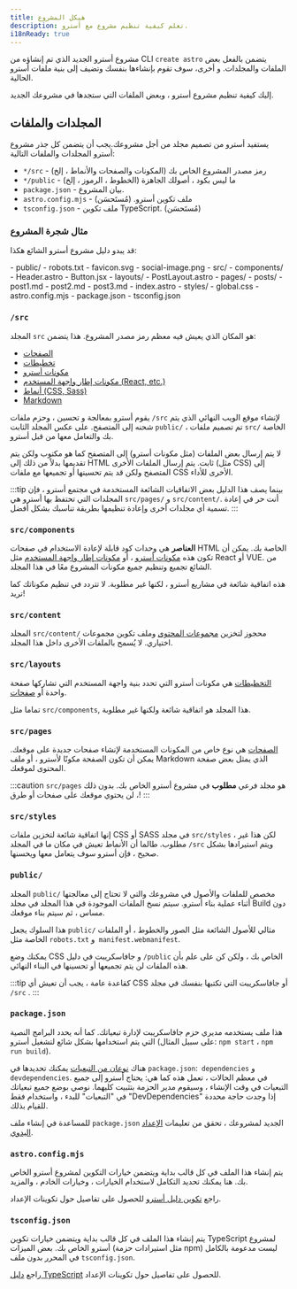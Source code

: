 ```yaml
---
title: هيكل المشروع
description: تعلم كيفية تنظيم مشروع مع أسترو.
i18nReady: true
---
```


مشروع أسترو الجديد الذي تم إنشاؤه من CLI `create astro`  يتضمن بالفعل بعض الملفات والمجلدات. و أخرى، سوف تقوم بإنشاءها بنفسك وتضيف إلى بنية ملفات أسترو الحالية.

إليك كيفية تنظيم مشروع أسترو ، وبعض الملفات التي ستجدها في مشروعك الجديد.

## المجلدات والملفات
يستفيد أسترو من تصميم مجلد من أجل مشروعك.يجب أن يتضمن كل جذر مشروع أسترو المجلدات والملفات التالية:

- `*/src` - رمز مصدر المشروع الخاص بك (المكونات والصفحات والأنماط ، إلخ)
- `*/public` - ما ليس بكود ، أصولك الجاهزة (الخطوط ، الرموز ، إلخ)
- `package.json` - بيان المشروع.
- `astro.config.mjs` - ملف تكوين أسترو. (مُستَحسَن)
- `tsconfig.json` - ملف تكوين TypeScript. (مُستَحسَن)

### مثال شجرة المشروع
قد يبدو دليل مشروع أسترو الشائع هكذا:

<FileTree>
- public/
  - robots.txt
  - favicon.svg
  - social-image.png
- src/
  - components/
    - Header.astro
    - Button.jsx
  - layouts/
    - PostLayout.astro
  - pages/
    - posts/
      - post1.md
      - post2.md
      - post3.md
    - index.astro
  - styles/
    - global.css
- astro.config.mjs
- package.json
- tsconfig.json
</FileTree>

### `/src`

المجلد `src`  هو المكان الذي يعيش فيه معظم رمز مصدر المشروع. هذا يتضمن:

- [الصفحات](/ar/basics/astro-pages/)
- [تخطيطات](/ar/basics/layouts/)
- [مكونات أسترو](/ar/basics/astro-components/)
- [مكونات إطار واجهة المستخدم (React, etc.)](/ar/guides/framework-components/)
- [أنماط (CSS, Sass)](/ar/guides/styling/)
- [Markdown](/ar/guides/markdown-content/)

يقوم أسترو  بمعالجة  و تحسين ، وحزم ملفات `/src`  لإنشاء موقع الويب النهائي الذي يتم شحنه إلى المتصفح. على عكس المجلد الثابت `public/` ، تم تصميم ملفات `src/` الخاصة بك والتعامل معها من قبل أسترو.

لا يتم إرسال بعض الملفات (مثل مكونات أسترو) إلى المتصفح كما هو مكتوب ولكن يتم تقديمها بدلاً من ذلك إلى HTML ثابت. يتم إرسال الملفات الأخرى (مثل CSS) إلى المتصفح ولكن قد يتم تحسينها أو تجميعها مع ملفات CSS الأخرى للأداء.

:::tip
بينما يصف هذا الدليل بعض الاتفاقيات الشائعة المستخدمة في مجتمع أسترو ، فإن المجلدات التي تحتفظ بها أسترو هي `src/pages/` و `src/content/`. أنت حر في إعادة تسمية أي مجلدات أخرى وإعادة تنظيمها بطريقة تناسبك بشكل أفضل.
:::

### `src/components`

**العناصر** هي وحدات كود قابلة لإعادة الاستخدام في صفحات HTML الخاصة بك. يمكن أن تكون هذه [مكونات أسترو](ar/basic/astro-components) ، أو [مكونات إطار واجهة المستخدم](/ar/guides/framework-components/) مثل React أو VUE. من الشائع تجميع وتنظيم جميع مكونات المشروع معًا في هذا المجلد.

هذه اتفاقية شائعة في مشاريع أسترو ، لكنها غير مطلوبة. لا تتردد في تنظيم مكوناتك كما تريد!

### `src/content`

المجلد `src/content/` محجوز لتخزين [مجموعات المحتوى](/ar/guides/content-collections/) وملف تكوين مجموعات اختياري. لا يُسمح بالملفات الأخرى داخل هذا المجلد.

### `src/layouts`

[التخطيطات](/ar/basics/layouts/) هي مكونات أسترو التي تحدد بنية واجهة المستخدم التي تشاركها صفحة واحدة أو [صفحات](/ar/basics/astro-pages/).

تماما مثل `src/components`, هذا المجلد هو اتفاقية شائعة ولكنها غير مطلوبة.

### `src/pages`

[الصفحات](/ar/basics/astro-pages/) هي نوع خاص من المكونات المستخدمة لإنشاء صفحات جديدة على موقعك. يمكن أن تكون الصفحة مكونًا لأسترو ، أو ملف Markdown الذي يمثل بعض صفحة المحتوى لموقعك.

:::caution
`src/pages` هو مجلد فرعي **مطلوب** في مشروع أسترو الخاص بك. بدون ذلك ، لن يحتوي موقعك على صفحات أو طرق!
:::

### `src/styles`

إنها اتفاقية شائعة لتخزين ملفات CSS أو SASS في مجلد `src/styles` ، لكن هذا غير مطلوب. طالما أن الأنماط تعيش في مكان ما في المجلد `/src` ويتم استيرادها بشكل صحيح ، فإن أسترو سوف يتعامل معها ويحسنها.

### `public/`

المجلد `public/` مخصص للملفات والأصول في مشروعك والتي لا تحتاج إلى معالجتها أثناء عملية بناء أسترو. سيتم نسخ الملفات الموجودة في هذا المجلد في مجلد Build دون مساس ، ثم سيتم بناء موقعك.

هذا السلوك يجعل `public/` مثالي للأصول الشائعة مثل الصور والخطوط ، أو الملفات الخاصة مثل `robots.txt` و` manifest.webmanifest`.

يمكنك وضع CSS و جافاسكريبت في دليل `/public` الخاص بك ، ولكن كن على علم بأن هذه الملفات لن يتم تجميعها أو تحسينها في البناء النهائي.

:::tip
كقاعدة عامة ، يجب أن تعيش أي CSS أو جافاسكريبت التي تكتبها بنفسك في مجلد `/src` .
:::

### `package.json`

هذا ملف يستخدمه مديري حزم جافاسكريبت لإدارة تبعياتك. كما أنه يحدد البرامج النصية التي يتم استخدامها بشكل شائع لتشغيل أسترو (على سبيل المثال: `npm start` ، `npm run build`).

هناك [نوعان من التبعيات](https://docs.npmjs.com/specifice-dependencies-and-devdedencies-in-a-package-json-file) يمكنك تحديدها في `package.json`:` dependencies` و `devdependencies`. في معظم الحالات ، تعمل هذه كما هي: يحتاج أسترو إلى جميع التبعيات في وقت الإنشاء ، وسيقوم مدير الحزمة بتثبيت كليهما. نوصي بوضع جميع تبعياتك في "التبعيات" للبدء ، واستخدام فقط "DevDependencies" إذا وجدت حاجة محددة للقيام بذلك.

للمساعدة في إنشاء ملف `package.json` الجديد لمشروعك ، تحقق من تعليمات [الإعداد اليدوي](/ar/install-and-setup/#manual-setup/).

### `astro.config.mjs`

يتم إنشاء هذا الملف في كل قالب بداية ويتضمن خيارات التكوين لمشروع أسترو الخاص بك. هنا يمكنك تحديد التكامل لاستخدام الخيارات ، وخيارات الخادم ، والمزيد.

راجع [تكوين دليل أسترو](ar/guides/configuring-astro) للحصول على تفاصيل حول تكوينات الإعداد.

### `tsconfig.json`

يتم إنشاء هذا الملف في كل قالب بداية ويتضمن خيارات تكوين TypeScript لمشروع أسترو الخاص بك. بعض الميزات (مثل استيرادات حزمة npm) ليست مدعومة بالكامل في المحرر بدون ملف `tsconfig.json`.

راجع [دليل TypeScript](ar/guides/typescript)  للحصول على تفاصيل حول تكوينات الإعداد.
